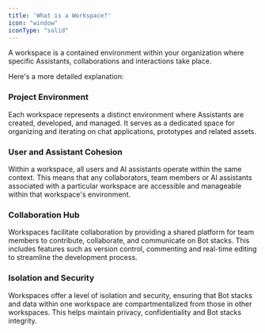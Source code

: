 ```yaml
---
title: 'What is a Workspace?'
icon: "window"
iconType: "solid"
---
```


A workspace is a contained environment within your organization where specific Assistants, collaborations and interactions take place. 

Here's a more detailed explanation:

### Project Environment

Each workspace represents a distinct environment where Assistants are created, developed, and managed. It serves as a dedicated space for organizing and iterating on chat applications, prototypes and related assets.

### User and Assistant Cohesion

Within a workspace, all users and AI assistants operate within the same context. This means that any collaborators, team members or AI assistants associated with a particular workspace are accessible and manageable within that workspace's environment.

### Collaboration Hub

Workspaces facilitate collaboration by providing a shared platform for team members to contribute, collaborate, and communicate on Bot stacks. This includes features such as version control, commenting and real-time editing to streamline the development process.

### Isolation and Security

Workspaces offer a level of isolation and security, ensuring that Bot stacks and data within one workspace are compartmentalized from those in other workspaces. This helps maintain privacy, confidentiality and Bot stacks integrity.
